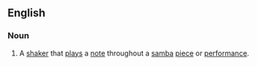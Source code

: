 ==English==

===Noun===
{{en-noun}}

# {{context|musical instruments|lang=en}} A [[shaker]] that [[plays]] a [[note]] throughout a [[samba]] [[piece]] or [[performance]].